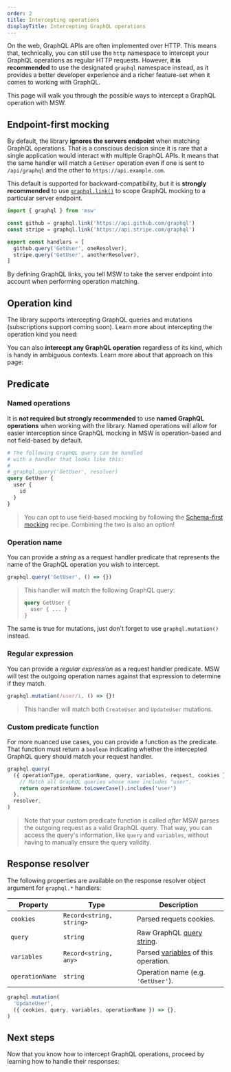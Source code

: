 ```yaml
---
order: 2
title: Intercepting operations
displayTitle: Intercepting GraphQL operations
---
```


On the web, GraphQL APIs are often implemented over HTTP. This means that, technically, you can still use the `http` namespace to intercept your GraphQL operations as regular HTTP requests. However, **it is recommended** to use the designated `graphql` namespace instead, as it provides a better developer experience and a richer feature-set when it comes to working with GraphQL.

This page will walk you through the possible ways to intercept a GraphQL operation with MSW.

## Endpoint-first mocking

By default, the library **ignores the servers endpoint** when matching GraphQL operations. That is a conscious decision since it is rare that a single application would interact with multiple GraphQL APIs. It means that the same handler will match a `GetUser` operation even if one is sent to `/api/graphql` and the other to `https://api.example.com`.

This default is supported for backward-compatibility, but it is **strongly recommended** to use [`graphql.link()`](/docs/api/graphql#graphqllinkurl) to scope GraphQL mocking to a particular server endpoint.

```ts {7,8} /graphql.link/
import { graphql } from 'msw'

const github = graphql.link('https://api.github.com/graphql')
const stripe = graphql.link('https://api.stripe.com/graphql')

export const handlers = [
  github.query('GetUser', oneResolver),
  stripe.query('GetUser', anotherResolver),
]
```

By defining GraphQL links, you tell MSW to take the server endpoint into account when performing operation matching.

## Operation kind

The library supports intercepting GraphQL queries and mutations (subscriptions support coming soon). Learn more about intercepting the operation kind you need:

<div className="md:grid md:grid-cols-2 md:gap-x-5">
  <PageCard
    icon={GraphQLIcon}
    url="/docs/graphql/intercepting-operations/queries"
    title="Queries"
    description="Learn about interceping GraphQL queries"
  />
  <PageCard
    icon={GraphQLIcon}
    url="/docs/graphql/intercepting-operations/mutations"
    title="Mutations"
    description="Learn about interceping GraphQL mutations"
  />
</div>

You can also **intercept any GraphQL operation** regardless of its kind, which is handy in ambiguous contexts. Learn more about that approach on this page:

<PageCard
  icon={GraphQLIcon}
  url="/docs/graphql/intercepting-operations/operations"
  title="Operations"
  description="Learn about interceping any GraphQL operation"
/>

## Predicate

### Named operations

It is **not required but strongly recommended** to use **named GraphQL operations** when working with the library. Named operations will allow for easier interception since GraphQL mocking in MSW is operation-based and not field-based by default.

```graphql {5} /GetUser/
# The following GraphQL query can be handled
# with a handler that looks like this:
#
# graphql.query('GetUser', resolver)
query GetUser {
  user {
    id
  }
}
```

> You can opt to use field-based mocking by following the [Schema-first mocking](/docs/graphql/schema-first-mocking) recipe. Combining the two is also an option!

### Operation name

You can provide a _string_ as a request handler predicate that represents the name of the GraphQL operation you wish to intercept.

```ts /'GetUser'/
graphql.query('GetUser', () => {})
```

> This handler will match the following GraphQL query:
>
> ```graphql /GetUser/
> query GetUser {
>   user { ... }
> }
> ```

The same is true for mutations, just don't forget to use `graphql.mutation()` instead.

### Regular expression

You can provide a _regular expression_ as a request handler predicate. MSW will test the outgoing operation names against that expression to determine if they match.

```ts
graphql.mutation(/user/i, () => {})
```

> This handler will match both `CreateUser` and `UpdateUser` mutations.

### Custom predicate function

For more nuanced use cases, you can provide a function as the predicate. That function must return a `boolean` indicating whether the intercepted GraphQL query should match your request handler.

```ts
graphql.query(
  ({ operationType, operationName, query, variables, request, cookies }) => {
    // Match all GraphQL queries whose name includes "user".
    return operationName.toLowerCase().includes('user')
  },
  resolver,
)
```

> Note that your custom predicate function is called _after_ MSW parses the outgoing request as a valid GraphQL query. That way, you can access the query's information, like `query` and `variables`, without having to manually ensure the query validity.

## Response resolver

The following properties are available on the response resolver object argument for `graphql.*` handlers:

| Property        | Type                     | Description                                                                                  |
| --------------- | ------------------------ | -------------------------------------------------------------------------------------------- |
| `cookies`       | `Record<string, string>` | Parsed requets cookies.                                                                      |
| `query`         | `string`                 | Raw GraphQL [query string](/docs/graphql/intercepting-operations/queries#reading-raw-query). |
| `variables`     | `Record<string, any>`    | Parsed [variables](/docs/graphql/intercepting-operations/variables) of this operation.       |
| `operationName` | `string`                 | Operation name (e.g. `'GetUser'`).                                                           |

```ts /cookies/#g /query/ /variables/#v /operationName/
graphql.mutation(
  'UpdateUser',
  ({ cookies, query, variables, operationName }) => {},
)
```

## Next steps

Now that you know how to intercept GraphQL operations, proceed by learning how to handle their responses:


<PageCard
  icon={GraphQLIcon}
  url="/docs/graphql/mocking-responses"
  title="Mocking responses"
  description="Different ways to handle an intercepted GraphQL operation."
/>
